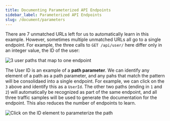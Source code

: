 ```yaml
---
title: Documenting Parameterized API Endpoints
sidebar_label: Parameterized API Endpoints
slug: /document/parameters
---
```


There are 7 unmatched URLs left for us to automatically learn in this example. However, sometimes multiple unmatched URLs all go to a single endpoint. For example, the three calls to `GET /api/user/` here differ only in an integer value, the ID of the user:

<Paper elevation={3}>

![3 user paths that map to one endpoint](/img/docs/doc-example-param-path.png)

</Paper>

The User ID is an example of a **path parameter**. We can identify any element of a path as a path parameter, and any pahs that match the pattern will be consolidaed into a single endpoint. For example, we can click on the `3` above and identify this as a `UserId`. The other two paths (ending in `1` and `2`) will automatically be recognized as part of the same endpoint, and all three traffic samples will be used to generate the documentation for the endpoint. This also reduces the number of endpoints to learn.

<Paper elevation={3}>

![Click on the ID element to parameterize the path](/img/docs/doc-consolidate-parameters.png)

</Paper>
